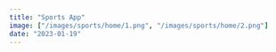 ```yaml
---
title: "Sports App"
image: ["/images/sports/home/1.png", "/images/sports/home/2.png"]
date: "2023-01-19"
---
```


<Header title="Sports App" img="/images/sports/1.PNG" alt="Sports Picture" />
<List
  tec={["NextJS"]}
  lib={["TailwindCSS", "GraphQL", "MongoDB"]}
  year="2022"
  client="Propio"
  website="https://nextjs-sports-app.vercel.app"
  repo="https://github.com/AguzzDev/nextjs-sports-app"
/>
<Galery
  imgs={[
    "/images/sports/1.PNG",
    "/images/sports/2.PNG",
    "/images/sports/3.PNG",
    "/images/sports/4.PNG",
    "/images/sports/5.PNG",
    "/images/sports/6.PNG",
  ]}
  alt="Sports App"
/>
